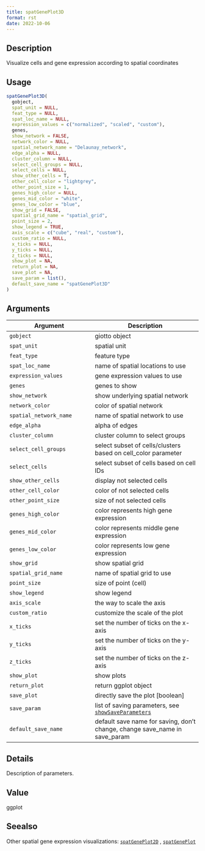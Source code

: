 ```yaml
--- 
title: spatGenePlot3D 
format: rst 
date: 2022-10-06 
--- 
```


## Description

Visualize cells and gene expression according to spatial coordinates


## Usage

```r
spatGenePlot3D(
  gobject,
  spat_unit = NULL,
  feat_type = NULL,
  spat_loc_name = NULL,
  expression_values = c("normalized", "scaled", "custom"),
  genes,
  show_network = FALSE,
  network_color = NULL,
  spatial_network_name = "Delaunay_network",
  edge_alpha = NULL,
  cluster_column = NULL,
  select_cell_groups = NULL,
  select_cells = NULL,
  show_other_cells = T,
  other_cell_color = "lightgrey",
  other_point_size = 1,
  genes_high_color = NULL,
  genes_mid_color = "white",
  genes_low_color = "blue",
  show_grid = FALSE,
  spatial_grid_name = "spatial_grid",
  point_size = 2,
  show_legend = TRUE,
  axis_scale = c("cube", "real", "custom"),
  custom_ratio = NULL,
  x_ticks = NULL,
  y_ticks = NULL,
  z_ticks = NULL,
  show_plot = NA,
  return_plot = NA,
  save_plot = NA,
  save_param = list(),
  default_save_name = "spatGenePlot3D"
)
```


## Arguments

Argument      |Description
------------- |----------------
`gobject`     |     giotto object
`spat_unit`     |     spatial unit
`feat_type`     |     feature type
`spat_loc_name`     |     name of spatial locations to use
`expression_values`     |     gene expression values to use
`genes`     |     genes to show
`show_network`     |     show underlying spatial network
`network_color`     |     color of spatial network
`spatial_network_name`     |     name of spatial network to use
`edge_alpha`     |     alpha of edges
`cluster_column`     |     cluster column to select groups
`select_cell_groups`     |     select subset of cells/clusters based on cell_color parameter
`select_cells`     |     select subset of cells based on cell IDs
`show_other_cells`     |     display not selected cells
`other_cell_color`     |     color of not selected cells
`other_point_size`     |     size of not selected cells
`genes_high_color`     |     color represents high gene expression
`genes_mid_color`     |     color represents middle gene expression
`genes_low_color`     |     color represents low gene expression
`show_grid`     |     show spatial grid
`spatial_grid_name`     |     name of spatial grid to use
`point_size`     |     size of point (cell)
`show_legend`     |     show legend
`axis_scale`     |     the way to scale the axis
`custom_ratio`     |     customize the scale of the plot
`x_ticks`     |     set the number of ticks on the x-axis
`y_ticks`     |     set the number of ticks on the y-axis
`z_ticks`     |     set the number of ticks on the z-axis
`show_plot`     |     show plots
`return_plot`     |     return ggplot object
`save_plot`     |     directly save the plot [boolean]
`save_param`     |     list of saving parameters, see [`showSaveParameters`](#showsaveparameters)
`default_save_name`     |     default save name for saving, don't change, change save_name in save_param


## Details

Description of parameters.


## Value

ggplot


## Seealso

Other spatial gene expression visualizations:
 [`spatGenePlot2D`](#spatgeneplot2d) ,
 [`spatGenePlot`](#spatgeneplot)


